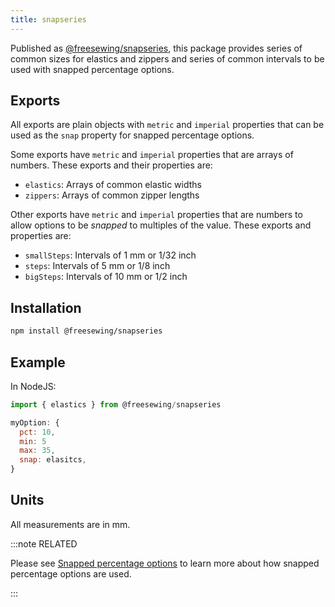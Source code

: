 ```yaml
---
title: snapseries
---
```


Published as [@freesewing/snapseries][1], this package provides series
of common sizes for elastics and zippers and series of common intervals
to be used with snapped percentage options.

## Exports

All exports are plain objects with `metric` and `imperial` properties
that can be used as the `snap` property for snapped percentage options.

Some exports have `metric` and `imperial` properties that are
arrays of numbers.
These exports and their properties are:

- `elastics`: Arrays of common elastic widths
- `zippers`: Arrays of common zipper lengths

Other exports have `metric` and `imperial` properties that are
numbers to allow options to be _snapped_ to multiples of the value.
These exports and properties are:

- `smallSteps`: Intervals of 1 mm or 1/32 inch
- `steps`: Intervals of 5 mm or 1/8 inch
- `bigSteps`: Intervals of 10 mm or 1/2 inch

## Installation

```sh
npm install @freesewing/snapseries
```

## Example

In NodeJS:
```js
import { elastics } from @freesewing/snapseries

myOption: {
  pct: 10,
  min: 5
  max: 35,
  snap: elasitcs,
}
```

## Units

All measurements are in mm.

:::note RELATED

Please see
[Snapped percentage options](/reference/api/part/config/options/pct/snap)
to learn more about how snapped percentage options are used.

:::

[1]: https://www.npmjs.com/package/@freesewing/snapseries
